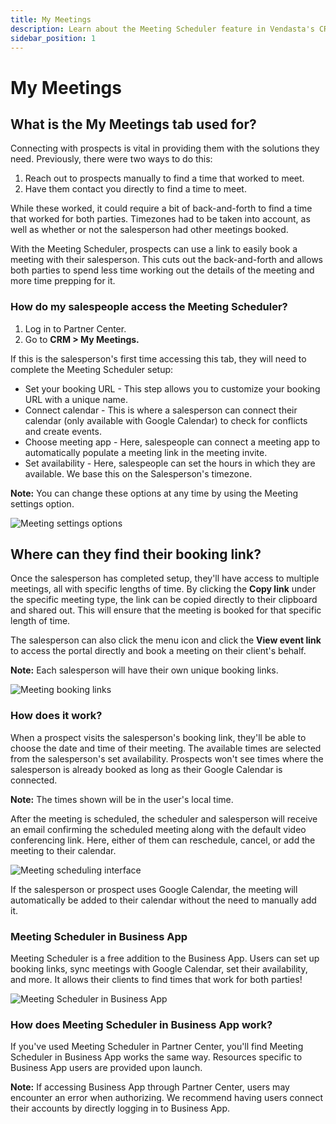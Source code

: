 ```yaml
---
title: My Meetings
description: Learn about the Meeting Scheduler feature in Vendasta's CRM
sidebar_position: 1
---
```


# My Meetings

## What is the My Meetings tab used for?

Connecting with prospects is vital in providing them with the solutions they need. Previously, there were two ways to do this:

1. Reach out to prospects manually to find a time that worked to meet.
2. Have them contact you directly to find a time to meet.

While these worked, it could require a bit of back-and-forth to find a time that worked for both parties. Timezones had to be taken into account, as well as whether or not the salesperson had other meetings booked.

With the Meeting Scheduler, prospects can use a link to easily book a meeting with their salesperson. This cuts out the back-and-forth and allows both parties to spend less time working out the details of the meeting and more time prepping for it.

### How do my salespeople access the Meeting Scheduler?

1. Log in to Partner Center.
2. Go to **CRM > My Meetings.**

If this is the salesperson's first time accessing this tab, they will need to complete the Meeting Scheduler setup:

- Set your booking URL - This step allows you to customize your booking URL with a unique name.
- Connect calendar - This is where a salesperson can connect their calendar (only available with Google Calendar) to check for conflicts and create events.
- Choose meeting app - Here, salespeople can connect a meeting app to automatically populate a meeting link in the meeting invite.
- Set availability - Here, salespeople can set the hours in which they are available. We base this on the Salesperson's timezone.

**Note:** You can change these options at any time by using the Meeting settings option.

![Meeting settings options](./img/crm/my-meetings/meeting-settings.jpg)

## Where can they find their booking link?

Once the salesperson has completed setup, they'll have access to multiple meetings, all with specific lengths of time. By clicking the **Copy link** under the specific meeting type, the link can be copied directly to their clipboard and shared out. This will ensure that the meeting is booked for that specific length of time.

The salesperson can also click the menu icon and click the **View event link** to access the portal directly and book a meeting on their client's behalf.

**Note:** Each salesperson will have their own unique booking links.

![Meeting booking links](./img/crm/my-meetings/meeting-links.jpg)

### How does it work?

When a prospect visits the salesperson's booking link, they'll be able to choose the date and time of their meeting. The available times are selected from the salesperson's set availability. Prospects won't see times where the salesperson is already booked as long as their Google Calendar is connected.

**Note:** The times shown will be in the user's local time.

After the meeting is scheduled, the scheduler and salesperson will receive an email confirming the scheduled meeting along with the default video conferencing link. Here, either of them can reschedule, cancel, or add the meeting to their calendar.

![Meeting scheduling interface](./img/crm/my-meetings/meeting-schedule.jpg)

If the salesperson or prospect uses Google Calendar, the meeting will automatically be added to their calendar without the need to manually add it.

### Meeting Scheduler in Business App

Meeting Scheduler is a free addition to the Business App. Users can set up booking links, sync meetings with Google Calendar, set their availability, and more. It allows their clients to find times that work for both parties!

![Meeting Scheduler in Business App](./img/crm/my-meetings/business-app.jpg)

### How does Meeting Scheduler in Business App work?

If you've used Meeting Scheduler in Partner Center, you'll find Meeting Scheduler in Business App works the same way. Resources specific to Business App users are provided upon launch.

**Note:** If accessing Business App through Partner Center, users may encounter an error when authorizing. We recommend having users connect their accounts by directly logging in to Business App.